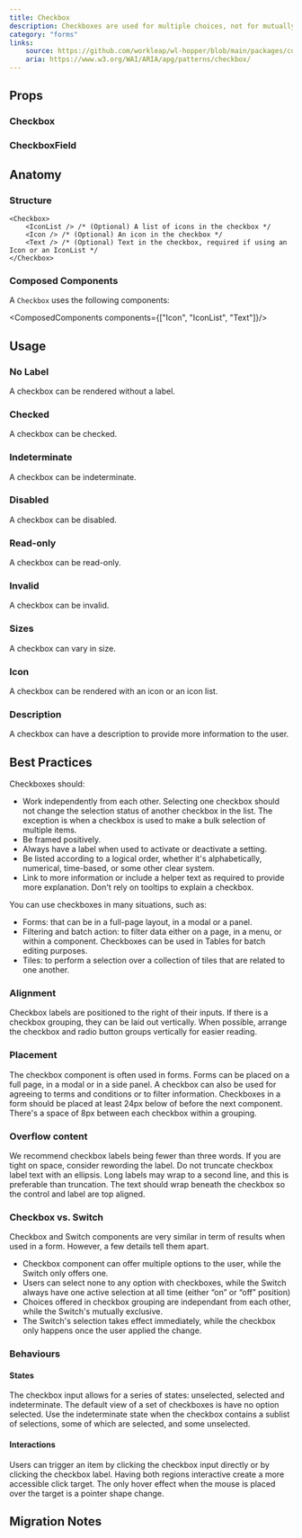 ```yaml
---
title: Checkbox
description: Checkboxes are used for multiple choices, not for mutually exclusive choices. Each checkbox works independently from other checkboxes in the list, therefore checking an additional box does not affect any other selections.
category: "forms"
links:
    source: https://github.com/workleap/wl-hopper/blob/main/packages/components/src/checkbox/src/Checkbox.tsx
    aria: https://www.w3.org/WAI/ARIA/apg/patterns/checkbox/
---
```


<Example src="checkbox/docs/checkbox/preview" isOpen />

## Props

### Checkbox

<PropTable component="Checkbox" />

### CheckboxField

<PropTable component="CheckboxField" />

## Anatomy

### Structure

```tsx
<Checkbox>
    <IconList /> /* (Optional) A list of icons in the checkbox */
    <Icon /> /* (Optional) An icon in the checkbox */
    <Text /> /* (Optional) Text in the checkbox, required if using an Icon or an IconList */
</Checkbox>
```

### Composed Components

A `Checkbox` uses the following components:

<ComposedComponents components={["Icon", "IconList", "Text"]}/>

## Usage

### No Label

A checkbox can be rendered without a label.

<Example src="checkbox/docs/checkbox/nolabel"/>

### Checked

A checkbox can be checked.

<Example src="checkbox/docs/checkbox/checked"/>

### Indeterminate

A checkbox can be indeterminate.

<Example src="checkbox/docs/checkbox/indeterminate"/>

### Disabled

A checkbox can be disabled.

<Example src="checkbox/docs/checkbox/disabled" />

### Read-only

A checkbox can be read-only.

<Example src="checkbox/docs/checkbox/readonly" />

### Invalid

A checkbox can be invalid.

<Example src="checkbox/docs/checkbox/invalid"/>

### Sizes

A checkbox can vary in size.

<Example src="checkbox/docs/checkbox/size"/>

### Icon

A checkbox can be rendered with an icon or an icon list.

<Example src="checkbox/docs/checkbox/icons"/>

### Description

A checkbox can have a description to provide more information to the user.

<Example src="checkbox/docs/checkbox/description" />

## Best Practices

Checkboxes should:

- Work independently from each other. Selecting one checkbox should not change the selection status of another checkbox in the list. The exception is when a checkbox is used to make a bulk selection of multiple items.
- Be framed positively.
- Always have a label when used to activate or deactivate a setting.
- Be listed according to a logical order, whether it's alphabetically, numerical, time-based, or some other clear system.
- Link to more information or include a helper text as required to provide more explanation. Don't rely on tooltips to explain a checkbox.

You can use checkboxes in many situations, such as:

- Forms: that can be in a full-page layout, in a modal or a panel.
- Filtering and batch action: to filter data either on a page, in a menu, or within a component. Checkboxes can be used in Tables for batch editing purposes.
- Tiles: to perform a selection over a collection of tiles that are related to one another.

### Alignment

Checkbox labels are positioned to the right of their inputs. If there is a checkbox grouping, they can be laid out vertically. When possible, arrange the checkbox and radio button groups vertically for easier reading.

### Placement

The checkbox component is often used in forms. Forms can be placed on a full page, in a modal or in a side panel. A checkbox can also be used for agreeing to terms and conditions or to filter information.
Checkboxes in a form should be placed at least 24px below of before the next component. There's a space of 8px between each checkbox within a grouping.

### Overflow content

We recommend checkbox labels being fewer than three words. If you are tight on space, consider rewording the label. Do not truncate checkbox label text with an ellipsis.
Long labels may wrap to a second line, and this is preferable than truncation. The text should wrap beneath the checkbox so the control and label are top aligned.

### Checkbox vs. Switch

Checkbox and Switch components are very similar in term of results when used in a form. However, a few details tell them apart.

- Checkbox component can offer multiple options to the user, while the Switch only offers one.
- Users can select none to any option with checkboxes, while the Switch always have one active selection at all time (either “on” or “off” position)
- Choices offered in checkbox grouping are independant from each other, while the Switch's mutually exclusive.
- The Switch's selection takes effect immediately, while the checkbox only happens once the user applied the change.

### Behaviours

#### States

The checkbox input allows for a series of states: unselected, selected and indeterminate. The default view of a set of checkboxes is have no option selected.
Use the indeterminate state when the checkbox contains a sublist of selections, some of which are selected, and some unselected.

#### Interactions

Users can trigger an item by clicking the checkbox input directly or by clicking the checkbox label. Having both regions interactive create a more accessible click target. The only hover effect when the mouse is placed over the target is a pointer shape change.

## Migration Notes

<MigrateGuide src="checkbox/docs/migration-notes-checkbox" />

